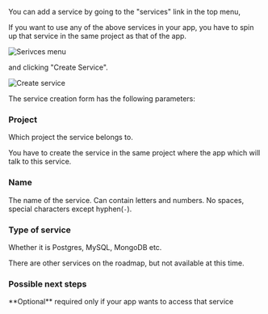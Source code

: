 You can add a service by going to the "services" link in the top menu,

<Note>
If you want to use any of the above services in your app, you have to spin up that service in the same project as that of the app.
</Note>


![Serivces menu](/images/service-link.png)

and clicking "Create Service".


![Create service](/images/service-form.png)

The service creation form has the following parameters:

### Project

Which project the service belongs to.

<Note>
You have to create the service in the same project where the app which will talk to this service.
</Note>

### Name

The name of the service. Can contain letters and numbers. No spaces, special characters except hyphen(`-`).

### Type of service

Whether it is Postgres, MySQL, MongoDB etc.

<Note>
There are other services on the roadmap, but not available at this time.
</Note>

### Possible next steps

<Card title="Attach your service to an app" icon="plus" iconType="duotone" href="/services/attach-service">
**Optional** required only if your app wants to access that service
</Card>
